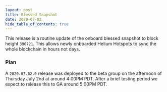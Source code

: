 ```yaml
---
layout: post
title: Blessed Snapshot
date: 2020-07-02
hide_table_of_contents: true
---
```


This release is a routine update of the onboard blessed snapshot to block height `396721`. This
allows newly onboarded Helium Hotspots to sync the whole blockchain in hours not days.

<!--truncate-->

### Plan

A `2020.07.02.0` release was deployed to the beta group on the afternoon of Thursday July 2nd at
around 4:00PM PDT. After a brief testing period we expect to release this to GA around 5:00PM PDT.
